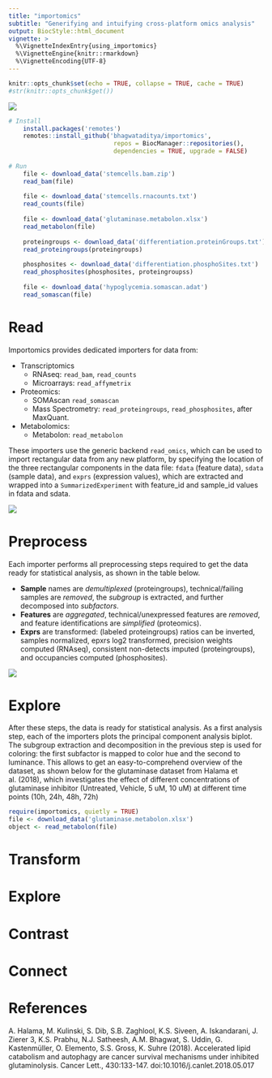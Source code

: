 ```yaml
---
title: "importomics"
subtitle: "Generifying and intuifying cross-platform omics analysis"
output: BiocStyle::html_document
vignette: >
  %\VignetteIndexEntry{using_importomics}
  %\VignetteEngine{knitr::rmarkdown}
  %\VignetteEncoding{UTF-8}
---
```


```r
knitr::opts_chunk$set(echo = TRUE, collapse = TRUE, cache = TRUE)
#str(knitr::opts_chunk$get())
```

![ ](https://bitbucket.org/graumannlabtools/importomics/downloads/read_prepro_analyze.png)


```r
# Install
    install.packages('remotes')
    remotes::install_github('bhagwataditya/importomics',  
                             repos = BiocManager::repositories(), 
                             dependencies = TRUE, upgrade = FALSE)
                             
# Run
    file <- download_data('stemcells.bam.zip')                           # RNAseq BAM
    read_bam(file)
    
    file <- download_data('stemcells.rnacounts.txt')                     # RNAseq counts
    read_counts(file)
        
    file <- download_data('glutaminase.metabolon.xlsx')                  # Metabolon xlsx
    read_metabolon(file)
    
    proteingroups <- download_data('differentiation.proteinGroups.txt')  # LCMSMS Proteingroups
    read_proteingroups(proteingroups)
    
    phosphosites <- download_data('differentiation.phosphoSites.txt')    # LCMSMS Phosphosites
    read_phosphosites(phosphosites, proteingroupss)
    
    file <- download_data('hypoglycemia.somascan.adat')                  # SOMAscan adat
    read_somascan(file)
```


# Read

Importomics provides dedicated importers for data from:

* Transcriptomics
    - RNAseq:      `read_bam`, `read_counts` 
    - Microarrays: `read_affymetrix`
* Proteomics: 
    - SOMAscan `read_somascan`
    - Mass Spectrometry: `read_proteingroups`, `read_phosphosites`, after MaxQuant.
* Metabolomics: 
    - Metabolon: `read_metabolon`
  
These importers use the generic backend `read_omics`, which can be used to import rectangular data from any new platform, by specifying the location of the three rectangular components in the data file: `fdata` (feature data), `sdata` (sample data), and `exprs` (expression values), which are extracted and wrapped into a `SummarizedExperiment` with feature_id and sample_id values in fdata and sdata.


![](https://bitbucket.org/graumannlabtools/importomics/downloads/importers.png)

# Preprocess

Each importer performs all preprocessing steps required to get the data ready for statistical analysis, as shown in the table below.  

* **Sample** names are *demultiplexed* (proteingroups), technical/failing samples are *removed*, the *subgroup* is extracted, and further decomposed into *subfactors*.  
* **Features** are *aggregated*, technical/unexpressed features are *removed*, and feature identifications are *simplified* (proteomics).
* **Exprs** are transformed: (labeled proteingroups) ratios can be inverted, samples normalized, epxrs log2 transformed, precision weights computed (RNAseq), consistent non-detects imputed (proteingroups), and occupancies computed (phosphosites).


![](https://bitbucket.org/graumannlabtools/importomics/downloads/prepro.png)

# Explore

After these steps, the data is ready for statistical analysis. As a first analysis step, each of the importers plots the  principal component analysis biplot. The subgroup extraction and decomposition in the previous step is used for coloring: the first subfactor is mapped to color hue and the second to luminance. This allows to get an easy-to-comprehend overview of the dataset, as shown below for the glutaminase dataset from Halama et al. (2018), which investigates the effect of different concentrations of glutaminase inhibitor (Untreated, Vehicle, 5 uM, 10 uM) at different time points (10h, 24h, 48h, 72h)


```r
require(importomics, quietly = TRUE)
file <- download_data('glutaminase.metabolon.xlsx')
object <- read_metabolon(file) 
```

# Transform

# Explore

# Contrast 

# Connect



# References

A. Halama, M. Kulinski, S. Dib, S.B. Zaghlool, K.S. Siveen, A. Iskandarani, J. Zierer 3, K.S. Prabhu, N.J. Satheesh, A.M. Bhagwat, S. Uddin, G. Kastenmüller, O. Elemento, S.S. Gross, K. Suhre (2018). Accelerated lipid catabolism and autophagy are cancer survival mechanisms under inhibited glutaminolysis. Cancer Lett., 430:133-147. doi:10.1016/j.canlet.2018.05.017









